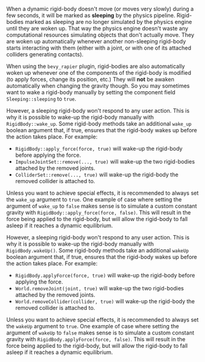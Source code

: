 
When a dynamic rigid-body doesn't move (or moves very slowly) during a few seconds, it will be marked as **sleeping**
by the physics pipeline. Rigid-bodies marked as sleeping are no longer simulated by
the physics engine until they are woken up. That way the physics engine doesn't waste any computational resources
simulating objects that don't actually move. They are woken up automatically whenever another non-sleeping rigid-body
starts interacting with them (either with a joint, or with one of its attached colliders generating contacts).

<bevy>

When using the `bevy_rapier` plugin, rigid-bodies are also automatically woken up whenever one of the
components of the rigid-body is modified (to apply forces, change its position, etc.) They will **not** be awaken
automatically when changing the gravity though. So you may sometimes want to wake a rigid-body manually by setting
the component field `Sleeping::sleeping` to `true`.

</bevy>

<rapier>

However, a sleeping rigid-body won't respond to any user action. This is why it is possible to wake-up the rigid-body
manually with `RigidBody::wake_up`. Some rigid-body methods take an additional `wake_up` boolean argument that, if
true, ensures that the rigid-body wakes up before the action takes place. For example:
- `RigidBody::apply_force(force, true)` will wake-up the rigid-body before applying the force.
- `ImpulseJointSet::remove(..., true)` will wake-up the two rigid-bodies attached by the removed joints.
- `ColliderSet::remove(..., true)` will wake-up the rigid-body the removed collider is attached to.

Unless you want to achieve special effects, it is recommended to always set the `wake_up` argument to `true`.
One example of case where setting the argument of `wake_up` to `false` makes sense is to simulate a custom
constant gravity with `RigidBody::apply_force(force, false)`. This will result in the force being applied
to the rigid-body, but will allow the rigid-body to fall asleep if it reaches a dynamic equilibrium.

</rapier>
<js>

However, a sleeping rigid-body won't respond to any user action. This is why it is possible to wake-up the rigid-body
manually with `RigidBody.wakeUp()`. Some rigid-body methods take an additional `wakeUp` boolean argument that, if
true, ensures that the rigid-body wakes up before the action takes place. For example:
- `RigidBody.applyForce(force, true)` will wake-up the rigid-body before applying the force.
- `World.removeJoint(joint, true)` will wake-up the two rigid-bodies attached by the removed joints.
- `World.removeCollider(collider, true)` will wake-up the rigid-body the removed collider is attached to.

Unless you want to achieve special effects, it is recommended to always set the `wakeUp` argument to `true`.
One example of case where setting the argument of `wakeUp` to `false` makes sense is to simulate a custom
constant gravity with `RigidBody.applyForce(force, false)`. This will result in the force being applied
to the rigid-body, but will allow the rigid-body to fall asleep if it reaches a dynamic equilibrium.

</js>